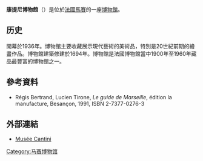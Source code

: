'''康提尼博物館'''（{{lang-fr|Musée Cantini}}）是位於[[法國|法國]][[馬賽|馬賽]]的一座[[博物館|博物館]]。

==历史==
開幕於1936年。博物館主要收藏展示現代藝術的美術品，特別是20世紀前期的繪畫作品。博物館建築修建於1694年。博物館是法國博物館當中1900年至1960年藏品最豐富的博物館之一。

==參考資料 ==
* Régis Bertrand, Lucien Tirone, ''Le guide de Marseille'', édition la manufacture, Besançon, 1991, ISBN 2-7377-0276-3

==外部連結==
* [http://www.marseille.fr/siteculture/jsp/site/Portal.jsp?page_id=20 Musée Cantini] {{Wayback|url=http://www.marseille.fr/siteculture/jsp/site/Portal.jsp?page_id=20 |date=20150912100722 }}

{{coord|43|17|32|N|5|22|41|E|source:frwiki_region:FR_type:landmark|display=title}}
{{Commonscat|Musée Cantini|康提尼博物館}}

[[Category:马赛博物馆|Category:马赛博物馆]]